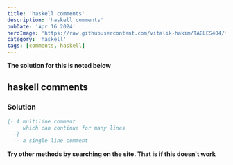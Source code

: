 ```yaml
---
title: 'haskell comments'
description: 'haskell comments'
pubDate: 'Apr 16 2024'
heroImage: 'https://raw.githubusercontent.com/vitalik-hakim/TABLES404/main/error_b/haskell.png'
category: 'haskell'
tags: [comments, haskell]
---
```


**The solution for this is noted below**

## haskell comments

### Solution

```haskell
{- A multiline comment
     which can continue for many lines
  -}
  -- a single line comment
```

**Try other methods by searching on the site. That is if this doesn't work**

